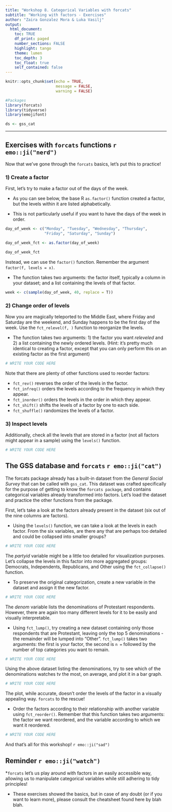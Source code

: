 ```yaml
---
title: "Workshop 8. Categorical Variables with forcats"
subtitle: "Working with factors - Exercises"
author: "Zaira Gonzalez Mora & Luka Vasilj"
output: 
  html_document:
    toc: TRUE
    df_print: paged
    number_sections: FALSE
    highlight: tango
    theme: lumen
    toc_depth: 3
    toc_float: true
    self_contained: false
---
```


```r
knitr::opts_chunk$set(echo = TRUE,
                      message = FALSE, 
                      warning = FALSE)

#Packages
library(forcats)
library(tidyverse)
library(emojifont)

ds <- gss_cat

```
---

## Exercises with `forcats` functions `r emo::ji("nerd")`

Now that we've gone through the `forcats` basics, let's put this to practice!

### 1) Create a factor

First, let's try to make a factor out of the days of the week. 

* As you can see below, the base R `as.factor()` function created a factor, but the levels within it are listed alphabetically. 

* This is not particularly useful if you want to have the days of the week in order.

```r
day_of_week <- c("Monday", "Tuesday", "Wednesday", "Thursday", 
                 "Friday", "Saturday", "Sunday")

day_of_week_fct <- as.factor(day_of_week)

day_of_week_fct
```
Instead, we can use the `factor()` function. Remember the argument `factor(f, levels = x)`. 

* The function takes two arguments: the factor itself, typically a column in your dataset; and a list containing the levels of that factor.

```r
week <- c(sample(day_of_week, 40, replace = T))

```
### 2) Change order of levels

Now you are magically teleported to the Middle East, where Friday and Saturday are the weekend, and Sunday happens to be the first day of the week. Use the `fct_relevel(f, )` function to reorganize the levels. 

* The function takes two arguments: 1) the factor you want *releveled* and 2) a list containing the newly ordered levels. (Hint: it's pretty much identical to creating a factor, except that you can only perform this on an existing factor as the first argument)

```r
# WRITE YOUR CODE HERE
```

Note that there are plenty of other functions used to reorder factors:

- `fct_rev()` reverses the order of the levels in the factor.
- `fct_infreq()` orders the levels according to the frequency in which they appear.
- `fct_inorder()` orders the levels in the order in which they appear.
- `fct_shift()` shifts the levels of a factor by one to each side.
- `fct_shuffle()` randomizes the levels of a factor.

### 3) Inspect levels

Additionally, check all the levels that are stored in a factor (not all factors might appear in a sample) using the `levels()` function.

```r
# WRITE YOUR CODE HERE
```

## The GSS database and **`forcats`** `r emo::ji("cat")`

The forcats package already has a built-in dataset from the *General Social Survey* that can be called with `gss_cat`. This dataset was crafted specifically for the purpose of getting to know the `forcats package`, and contains categorical variables already transformed into factors. Let's load the dataset and practice the other functions from the package. 

First, let's take a look at the factors already present in the dataset (six out of the nine columns are factors). 

* Using the `levels()` function, we can take a look at the levels in each factor. From the six variables, are there any that are perhaps too detailed and could be collapsed into smaller groups?

```r
# WRITE YOUR CODE HERE
```

The *partyid* variable might be a little too detailed for visualization purposes. Let's collapse the levels in this factor into more aggregated groups: Democrats, Independents, Republicans, and Other using the `fct_collapse()` function. 

 * To preserve the original categorization, create a new variable in the dataset and assign it the new factor.

```r
# WRITE YOUR CODE HERE
```

The *denom* variable lists the denominations of Protestant respondents. However, there are again too many different levels for it to be easily and visually interpretable. 

* Using `fct_lump()`, try creating a new dataset containing only those respondents that are Protestant, leaving only the top 5 denominations - the remainder will be lumped into "Other". `fct_lump()` takes two arguments: the first is your factor, the second is `n = ` followed by the number of top categories you want to remain.

```r
# WRITE YOUR CODE HERE
```


Using the above dataset listing the denominations, try to see which of the denominations watches tv the most, on average, and plot it in a bar graph. 

```r
# WRITE YOUR CODE HERE
```

The plot, while accurate, doesn't order the levels of the factor in a visually appealing way. `forcats` to the rescue! 

* Order the factors according to their relationship with another variable using `fct_reorder()`. Remember that this function takes two arguments: the factor we want reordered, and the variable according to which we want it reordered.

```r
# WRITE YOUR CODE HERE
```

And that's all for this workshop! `r emo::ji("sad")`

## Reminder `r emo::ji("watch")`

*`forcats` let's us play around with factors in an easily accessible way, allowing us to manipulate categorical variables while still adhering to tidy principles! 

* These exercises showed the basics, but in case of any doubt (or if you want to learn more), please consult the cheatsheet found here by blah blah.
